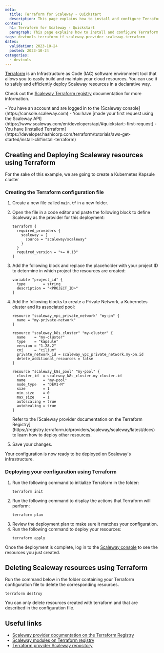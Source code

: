 ```yaml
---
meta:
  title: Terraform for Scaleway - Quickstart
  description: This page explains how to install and configure Terraform with Scaleway as a provider
content:
  h1: Terraform for Scaleway - Quickstart
  paragraph: This page explains how to install and configure Terraform with Scaleway as a provider
tags: devtools terraform tf scaleway-provider scaleway-terraform 
dates:
  validation: 2023-10-24
  posted: 2023-10-24
categories:
  - devtools
---
```


[Terraform](https://www.terraform.io/) is an Infrastructure as Code (IAC) software environment tool that allows you to easily build and maintain your cloud resources. You can use it to safely and efficiently deploy Scaleway resources in a declarative way.

Check out the [Scaleway Terraform registry](https://registry.terraform.io/providers/scaleway/scaleway/latest/docs) documentation for more information.

<Message type="requirement">
  - You have an account and are logged in to the [Scaleway console](https://console.scaleway.com)
  - You have [made your first request using the Scaleway API](https://www.scaleway.com/en/developers/api/#quickstart:-first-request)
  - You have [installed Terraform](https://developer.hashicorp.com/terraform/tutorials/aws-get-started/install-cli#install-terraform)
</Message>

## Creating and Deploying Scaleway resources using Terraform

For the sake of this example, we are going to create a Kubernetes Kapsule cluster 

### Creating the Terraform configuration file

1. Create a new file called `main.tf` in a new folder. 

2. Open the file in a code editor and paste the following block to define Scaleway as the provider for this deployment:
    ```
    terraform {
      required_providers {
        scaleway = {
          source = "scaleway/scaleway"
        }
      }
      required_version = ">= 0.13"
    }
    ```
3. Add the following block and replace the placeholder with your project ID to determine in which project the resources are created:
    ```
    variable "project_id" {
      type        = string
      description = "<PROJECT_ID>"
    }
    ```
4. Add the following blocks to create a Private Network, a Kubernetes cluster and its associated pool:
    ```
    resource "scaleway_vpc_private_network" "my-pn" {
      name = "my-private-network"
    }

    resource "scaleway_k8s_cluster" "my-cluster" {
      name    = "my-cluster"
      type    = "kapsule"
      version = "1.28.2"
      cni     = "cilium"
      private_network_id = scaleway_vpc_private_network.my-pn.id
      delete_additional_resources = false
    }

    resource "scaleway_k8s_pool" "my-pool" {
      cluster_id  = scaleway_k8s_cluster.my-cluster.id
      name        = "my-pool"
      node_type   = "DEV1-M"
      size        = 1
      min_size    = 0
      max_size    = 1
      autoscaling = true
      autohealing = true
    }
    ```
    <Message type="note">
    Refer to the [Scaleway provider documentation on the Terraform Registry](https://registry.terraform.io/providers/scaleway/scaleway/latest/docs) to learn how to deploy other resources.
    </Message>
5. Save your changes.

Your configuration is now ready to be deployed on Scaleway's infrastructure.

### Deploying your configuration using Terraform

1. Run the following command to initialize Terraform in the folder:
    ```
    terraform init
    ```
2. Run the following command to display the actions that Terraform will perform:
    ```
    terraform plan
    ```
3. Review the deployment plan to make sure it matches your configuration.
4. Run the following command to deploy your resources:
    ```
    terraform apply
    ```

Once the deployment is complete, log in to the [Scaleway console](https://console.scaleway.com) to see the resources you just created.

## Deleting Scaleway resources using Terraform

Run the command below in the folder containing your Terraform configuration file to delete the corresponding resources.
  ```
  terraform destroy
  ```

<Message type="important">
You can only delete resources created with terraform and that are described in the configuration file.
</Message>

## Useful links

- [Scaleway provider documentation on the Terraform Registry](https://registry.terraform.io/providers/scaleway/scaleway/latest/docs)
- [Scaleway modules on Terraform registry](https://registry.terraform.io/namespaces/scaleway-terraform-modules)
- [Terraform provider Scaleway repository](https://github.com/scaleway/terraform-provider-scaleway)